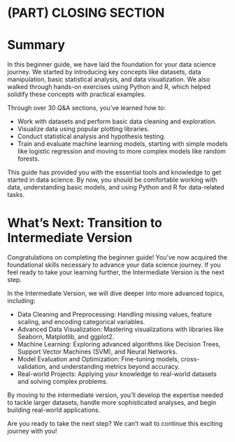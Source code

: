# (PART) CLOSING SECTION {-}

# Summary {-}

In this beginner guide, we have laid the foundation for your data science journey. We started by introducing key concepts like datasets, data manipulation, basic statistical analysis, and data visualization. We also walked through hands-on exercises using Python and R, which helped solidify these concepts with practical examples.

Through over 30 Q&A sections, you’ve learned how to:

- Work with datasets and perform basic data cleaning and exploration.
- Visualize data using popular plotting libraries.
- Conduct statistical analysis and hypothesis testing.
- Train and evaluate machine learning models, starting with simple models like logistic regression and moving to more complex models like random forests.

This guide has provided you with the essential tools and knowledge to get started in data science. By now, you should be comfortable working with data, understanding basic models, and using Python and R for data-related tasks.

# What’s Next: Transition to Intermediate Version {-}

Congratulations on completing the beginner guide! You’ve now acquired the foundational skills necessary to advance your data science journey. If you feel ready to take your learning further, the Intermediate Version is the next step.

In the Intermediate Version, we will dive deeper into more advanced topics, including:

- Data Cleaning and Preprocessing: Handling missing values, feature scaling, and encoding categorical variables.
- Advanced Data Visualization: Mastering visualizations with libraries like Seaborn, Matplotlib, and ggplot2.
- Machine Learning: Exploring advanced algorithms like Decision Trees, Support Vector Machines (SVM), and Neural Networks.
- Model Evaluation and Optimization: Fine-tuning models, cross-validation, and understanding metrics beyond accuracy.
- Real-world Projects: Applying your knowledge to real-world datasets and solving complex problems.

By moving to the intermediate version, you’ll develop the expertise needed to tackle larger datasets, handle more sophisticated analyses, and begin building real-world applications.

Are you ready to take the next step? We can’t wait to continue this exciting journey with you!
